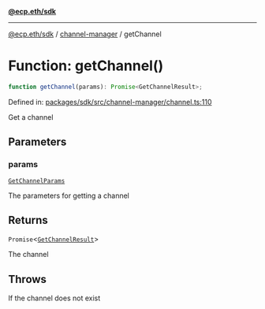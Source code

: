 [**@ecp.eth/sdk**](../../index.mdx)

***

[@ecp.eth/sdk](/sdk-reference/index.mdx) / [channel-manager](/sdk-reference/channel-manager/index.mdx) / getChannel

# Function: getChannel()

```ts
function getChannel(params): Promise<GetChannelResult>;
```

Defined in: [packages/sdk/src/channel-manager/channel.ts:110](https://github.com/ecp-eth/comments-monorepo/blob/main/packages/sdk/src/channel-manager/channel.ts#L110)

Get a channel

## Parameters

### params

[`GetChannelParams`](/sdk-reference/channel-manager/type-aliases/GetChannelParams.mdx)

The parameters for getting a channel

## Returns

`Promise`\<[`GetChannelResult`](/sdk-reference/channel-manager/type-aliases/GetChannelResult.mdx)\>

The channel

## Throws

If the channel does not exist
